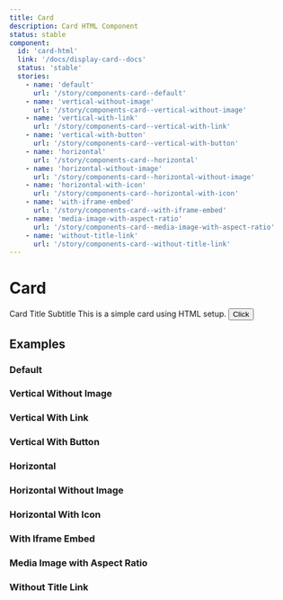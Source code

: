 ```yaml
---
title: Card
description: Card HTML Component
status: stable
component:
  id: 'card-html'
  link: '/docs/display-card--docs'
  status: 'stable'
  stories:
    - name: 'default'
      url: '/story/components-card--default'
    - name: 'vertical-without-image'
      url: '/story/components-card--vertical-without-image'
    - name: 'vertical-with-link'
      url: '/story/components-card--vertical-with-link'
    - name: 'vertical-with-button'
      url: '/story/components-card--vertical-with-button'
    - name: 'horizontal'
      url: '/story/components-card--horizontal'
    - name: 'horizontal-without-image'
      url: '/story/components-card--horizontal-without-image'
    - name: 'horizontal-with-icon'
      url: '/story/components-card--horizontal-with-icon'
    - name: 'with-iframe-embed'
      url: '/story/components-card--with-iframe-embed'
    - name: 'media-image-with-aspect-ratio'
      url: '/story/components-card--media-image-with-aspect-ratio'
    - name: 'without-title-link'
      url: '/story/components-card--without-title-link'
---
```


# Card

<Section current="html">

<ComponentPreview>
  <Card type="vertical">
    <CardMedia
      media={{
        type: 'image',
        config: {
          src: 'https://placeholderjs.com/400x300',
          alt: 'Card image',
        },
      }}
    />
    <CardContainer>
      <CardHeader>
        <CardTitle>
          <Link href="#">Card Title</Link>
        </CardTitle>
        <CardSubtitle>Subtitle</CardSubtitle>
        <CardTag text="New" type="info" />
      </CardHeader>
      <CardDescription>This is a simple card using HTML setup.</CardDescription>
      <CardAction>
        <Button variant="secondary">Click</Button>
      </CardAction>
    </CardContainer>
  </Card>
</ComponentPreview>

## Examples

### Default

<StorybookFrame className="h-[356px]" componentId="card-html" story="default" />

### Vertical Without Image

<StorybookFrame
  className="h-[356px]"
  componentId="card-html"
  story="vertical-without-image"
/>

### Vertical With Link

<StorybookFrame
  className="h-[630px]"
  componentId="card-html"
  story="vertical-with-link"
/>

### Vertical With Button

<StorybookFrame
  className="h-[640px]"
  componentId="card-html"
  story="vertical-with-button"
/>

### Horizontal

<StorybookFrame
  className="h-[356px]"
  componentId="card-html"
  story="horizontal"
/>

### Horizontal Without Image

<StorybookFrame
  className="h-[356px]"
  componentId="card-html"
  story="horizontal-without-image"
/>

### Horizontal With Icon

<StorybookFrame
  className="h-[356px]"
  componentId="card-html"
  story="horizontal-with-icon"
/>

### With Iframe Embed

<StorybookFrame
  className="h-[400px]"
  componentId="card-html"
  story="with-iframe-embed"
/>

### Media Image with Aspect Ratio

<StorybookFrame
  className="h-[356px]"
  componentId="card-html"
  story="media-image-with-aspect-ratio"
/>

### Without Title Link

<StorybookFrame
  className="h-[356px]"
  componentId="card-html"
  story="without-title-link"
/>

</Section>
